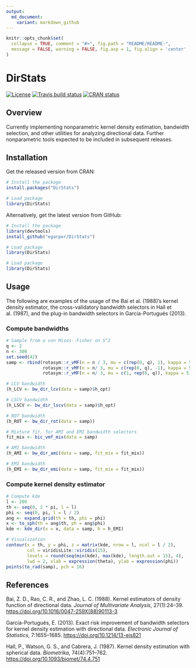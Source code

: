 ```yaml
---
output:
  md_document:
    variant: markdown_github
---
```


```r
knitr::opts_chunk$set(
  collapse = TRUE, comment = "#>", fig.path = "README/README-",
  message = FALSE, warning = FALSE, fig.asp = 1, fig.align = 'center'
)
```

DirStats
========

<!-- badges: start -->
[![License](https://img.shields.io/badge/license-GPL%20v3-blue.svg)](https://www.gnu.org/licenses/gpl-3.0)
[![Travis build status](https://travis-ci.org/egarpor/DirStats.svg?branch=master)](https://travis-ci.org/egarpor/DirStats)
[![CRAN status](https://www.r-pkg.org/badges/version/DirStats)](https://cran.r-project.org/package=DirStats)
<!-- badges: end -->

## Overview

Currently implementing nonparametric kernel density estimation, bandwidth selection, and other utilities for analyzing directional data. Further nonparametric tools expected to be included in subsequent releases.

## Installation

Get the released version from CRAN:

```r
# Install the package
install.packages("DirStats")

# Load package
library(DirStats)
```

Alternatively, get the latest version from GitHub:

```r
# Install the package
library(devtools)
install_github("egarpor/DirStats")

# Load package
library(DirStats)
```

```r
# Load package
library(DirStats)
```

## Usage

The following are examples of the usage of the Bai et al. (1988)'s kernel density estimator, the cross-validatory bandwidth selectors in Hall et al. (1987), and the plug-in bandwidth selectors in García-Portugués (2013).

### Compute bandwidths

```r
# Sample from a von Mises--Fisher on S^2
q <- 2
n <- 300
set.seed(42)
samp <- rbind(rotasym::r_vMF(n = n / 3, mu = c(rep(0, q), 1), kappa = 5),
              rotasym::r_vMF(n = n/ 3, mu = c(rep(0, q), -1), kappa = 5),
              rotasym::r_vMF(n = n/ 3, mu = c(1, rep(0, q)), kappa = 5))

# LCV bandwidth
(h_LCV <- bw_dir_lcv(data = samp)$h_opt)

# LSCV bandwidth
(h_LSCV <- bw_dir_lscv(data = samp)$h_opt)

# ROT bandwidth
(h_ROT <- bw_dir_rot(data = samp))

# Mixture fit, for AMI and EMI bandwidth selectors
fit_mix <- bic_vmf_mix(data = samp)

# AMI bandwidth
(h_AMI <- bw_dir_ami(data = samp, fit_mix = fit_mix))

# EMI bandwidth
(h_EMI <- bw_dir_emi(data = samp, fit_mix = fit_mix))
```

### Compute kernel density estimator

```r
# Compute kde
l <- 200
th <- seq(0, 2 * pi, l = l)
phi <- seq(0, pi, l = l / 2)
ang <- expand.grid(th = th, phi = phi)
x <- to_sph(th = ang$th, ph = ang$phi)
kde <- kde_dir(x = x, data = samp, h = h_EMI)

# Visualization
contour(x = th, y = phi, z = matrix(kde, nrow = l, ncol = l / 2),
        col = viridisLite::viridis(15), 
        levels = round(seq(min(kde), max(kde), length.out = 15), 4), 
        lwd = 2, xlab = expression(theta), ylab = expression(phi))
points(to_rad(samp), pch = 16)
```

## References

Bai, Z. D., Rao, C. R., and Zhao, L. C. (1988). Kernel estimators of density function of directional data. *Journal of Multivariate Analysis*, 27(1):24--39. <https://doi.org/10.1016/0047-259X(88)90113-3>

García-Portugués, E. (2013). Exact risk improvement of bandwidth selectors for kernel density estimation with directional data. *Electronic Journal of Statistics*, 7:1655--1685. <https://doi.org/10.1214/13-ejs821>

Hall, P., Watson, G. S., and Cabrera, J. (1987). Kernel density estimation with spherical data. *Biometrika*, 74(4):751--762.
<https://doi.org/10.1093/biomet/74.4.751>
